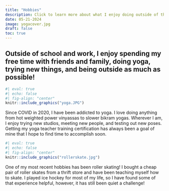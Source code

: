 ```yaml
---
title: "Hobbies"
description: Click to learn more about what I enjoy doing outside of the classroom!
date: 05-21-2024
image: yogacover.jpg
draft: false
toc: true
---
```


## Outside of school and work, I enjoy spending my free time with friends and family, doing yoga, trying new things, and being outside as much as possible!


```r
#| eval: true
#| echo: false
#| fig-align: "center"
knitr::include_graphics("yoga.JPG")
```
Since COVID in 2020, I have been addicted to yoga. I love doing anything from hot weighted power vinyassas to slower bikram yogas. Wherever I am, I enjoy trying new studios, meeting new people, and testing out new poses. Getting my yoga teacher training certification has always been a goal of mine that I hope to find time to accomplish soon.

```r
#| eval: true
#| echo: false
#| fig-align: "center"
knitr::include_graphics("rollerskate.jpg")
```

One of my most recent hobbies has been roller skating! I bought a cheap pair of roller skates from a thrift store and have been teaching myself how to skate. I played ice hockey for most of my life, so I have found some of that experience helpful, however, it has still been quiet a challenge!
